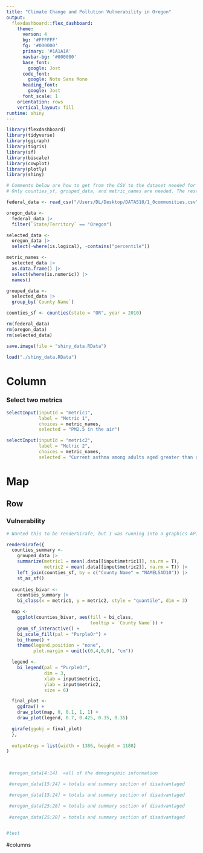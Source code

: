 ```yaml
---
title: "Climate Change and Pollution Vulnerability in Oregon"
output:
  flexdashboard::flex_dashboard:
    theme:
      verson: 4
      bg: '#FFFFFF'
      fg: '#000000'
      primary: '#1A1A1A'
      navbar-bg: '#000000'
      base_font:
        google: Jost
      code_font:
        google: Noto Sans Mono
      heading_font:
        google: Jost
      font_scale: 1
    orientation: rows
    vertical_layout: fill
runtime: shiny
---
```


```r
library(flexdashboard)
library(tidyverse)
library(ggiraph)
library(tigris)
library(sf)
library(biscale)
library(cowplot)
library(plotly)
library(shiny)

# Comments below are how to get from the CSV to the dataset needed for this prototype
# Only counties_sf, grouped_data, and metric_names are needed. The rest were removed before saving the .RData file.

federal_data <- read_csv("/Users/DL/Desktop/DATA510/1_0communities.csv")

oregon_data <-
  federal_data |>
  filter(`State/Territory` == "Oregon")

selected_data <-
  oregon_data |>
  select(-where(is.logical), -contains("percentile"))

metric_names <-
  selected_data |>
  as.data.frame() |>
  select(where(is.numeric)) |>
  names()

grouped_data <-
  selected_data |>
  group_by(`County Name`)

counties_sf <- counties(state = "OR", year = 2010)

rm(federal_data)
rm(oregon_data)
rm(selected_data)

save.image(file = "shiny_data.RData")

load("./shiny_data.RData")

```

Column {.sidebar data-width=320}
=====================================

### Select two metrics

```r
selectInput(inputId = "metric1",
            label = "Metric 1",
            choices = metric_names,
            selected = "PM2.5 in the air")

selectInput(inputId = "metric2",
            label = "Metric 2",
            choices = metric_names,
            selected = "Current asthma among adults aged greater than or equal to 18 years")
```

Map
=====================================

Row
-----------------------------------------------------------------------

### Vulnerability {.no-title}
```r
# Wanted this to be renderGirafe, but I was running into a graphics API version mismatch error with it

renderGirafe({
  counties_summary <-
    grouped_data |>
    summarize(metric1 = mean(.data[[input$metric1]], na.rm = T),
              metric2 = mean(.data[[input$metric2]], na.rm = T)) |>
    left_join(counties_sf, by = c("County Name" = "NAMELSAD10")) |>
    st_as_sf()
  
  counties_bivar <-
    counties_summary |>
    bi_class(x = metric1, y = metric2, style = "quantile", dim = 3)

  map <-
    ggplot(counties_bivar, aes(fill = bi_class,
                               tooltip = `County Name`)) +
    geom_sf_interactive() +
    bi_scale_fill(pal = "PurpleOr") +
    bi_theme() +
    theme(legend.position = "none",
          plot.margin = unit(c(0,4,0,0), "cm"))

  legend <-
    bi_legend(pal = "PurpleOr",
              dim = 3,
              xlab = input$metric1,
              ylab = input$metric2,
              size = 6)

  final_plot <- 
    ggdraw() +
    draw_plot(map, 0, 0.1, 1, 1) +
    draw_plot(legend, 0.7, 0.425, 0.35, 0.35)

  girafe(ggobj = final_plot)
  },
  
  outputArgs = list(width = 1386, height = 1188)
)


 
 #oregon_data[4:14]  =all of the demographic information

 #oregon_data[15:24] = totals and summary section of disadvantaged

 #oregon_data[15:24] = totals and summary section of disadvantaged

 #oregon_data[25:28] = totals and summary section of disadvantaged
                                                                                                                                    
 #oregon_data[25:28] = totals and summary section of disadvantaged


#test
```

                                                                                                                                                                                                                                                                                                                                                                                                                                                                                                                                                                                                                                                                                                                                                                                                                                                                                                                                                                                                                                                                                                                                                                                                                                                                                                                                                                                                                                                                                                                                                                                                                                                                                                                                                                                                                                                                                                                                                                                                                                                                                                                                                                                                                                                                                                                                                                                                                                                                                                                                                                                                                                                                                                                                                                                                                                                                                                                                                                                                                                                                                                                                                                                                                                                                                                                                                                                                                                                                                                                                                                                                                                                                                                                                                                                                                                                                                                                                            
#columns 
